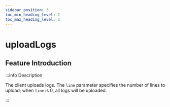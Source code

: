 ```yaml
---
sidebar_position: 3
toc_min_heading_level: 2
toc_max_heading_level: 2
---
```


# uploadLogs

## Feature Introduction

:::info Description

The client uploads logs. The `line` parameter specifies the number of lines to upload; when `line` is 0, all logs will be uploaded.

:::